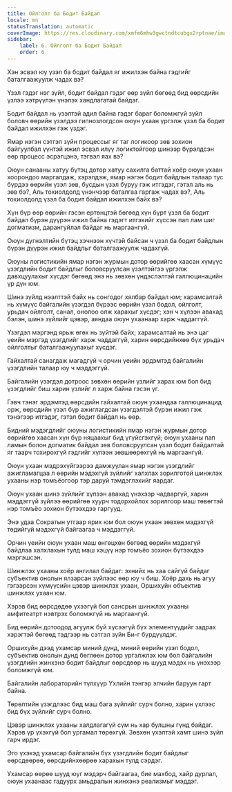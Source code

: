 ```yaml
---
title: Ойлголт ба Бодит Байдал
locale: mn
statusTranslation: automatic
coverImage: https://res.cloudinary.com/xmfm6mhw3gwctndtcubgx2rptnae/image/upload/v1741354419/small_cover_la_gran_rebelion_28716e29d2.webp
sidebar:
    label: 6. Ойлголт ба Бодит Байдал
    order: 6
---
```

Хэн эсвэл юу үзэл ба бодит байдал яг ижилхэн байна гэдгийг баталгаажуулж чадах вэ?

Үзэл гэдэг нэг зүйл, бодит байдал гэдэг өөр зүйл бөгөөд бид өөрсдийн үзлээ хэтрүүлэн үнэлэх хандлагатай байдаг.

Бодит байдал нь үзэлтэй адил байна гэдэг бараг боломжгүй зүйл боловч өөрийн үзэлдээ гипнозлогдсон оюун ухаан үргэлж үзэл ба бодит байдал ижилхэн гэж үздэг.

Ямар нэгэн сэтгэл зүйн процессыг яг таг логикоор зөв зохион байгуулбал үүнтэй ижил эсвэл илүү логиктойгоор шинээр бүрэлдсэн өөр процесс эсрэгцэнэ, тэгвэл яах вэ?

Оюун санааны хатуу бүтэц дотор хатуу сахилга баттай хоёр оюун ухаан хоорондоо маргалдаж, хэрэлдэж, ямар нэгэн бодит байдлын талаар тус бүрдээ өөрийн үзэл зөв, бусдын үзэл буруу гэж итгэдэг, гэтэл аль нь зөв бэ?, Аль тохиолдолд үнэнчээр баталгаа гаргаж чадах вэ?, Аль тохиолдолд үзэл ба бодит байдал ижилхэн байх вэ?

Хүн бүр өөр өөрийн гэсэн ертөнцтэй бөгөөд хүн бүрт үзэл ба бодит байдал бүрэн дүүрэн ижил байна гэдэгт итгэхийг хүссэн пап лам шиг догматизм, дарангуйлал байдаг нь маргаангүй.

Оюун дүгнэлтийн бүтэц хэчнээн хүчтэй байсан ч үзэл ба бодит байдлын бүрэн дүүрэн ижил байдлыг баталгаажуулж чадахгүй.

Оюуны логистикийн ямар нэгэн журмын дотор өөрийгөө хаасан хүмүүс үзэгдлийн бодит байдлыг боловсруулсан үзэлтэйгээ үргэлж давхцуулахыг хүсдэг бөгөөд энэ нь зөвхөн үндэслэлтэй галлюцинацийн үр дүн юм.

Шинэ зүйлд нээлттэй байх нь сонгодог хялбар байдал юм; харамсалтай нь хүмүүс байгалийн үзэгдэл бүрээс өөрийн үзэл бодол, ойлголт, урьдач ойлголт, санал, онолоо олж харахыг хүсдэг; хэн ч хүлээн авахад бэлэн, шинэ зүйлийг цэвэр, аяндаа оюун ухаанаар харж чаддаггүй.

Үзэгдэл мэргэнд ярьж өгөх нь зүйтэй байх; харамсалтай нь энэ цаг үеийн мэргэд үзэгдлийг харж чаддаггүй, харин өөрсдийнхөө бүх урьдач ойлголтыг баталгаажуулахыг хүсдэг.

Гайхалтай санагдаж магадгүй ч орчин үеийн эрдэмтэд байгалийн үзэгдлийн талаар юу ч мэддэггүй.

Байгалийн үзэгдэл дотроос зөвхөн өөрийн үзлийг харах юм бол бид үзэгдлийг биш харин үзлийг л харж байна гэсэн үг.

Гэвч тэнэг эрдэмтэд өөрсдийн гайхалтай оюун ухаандаа галлюцинацид орж, өөрсдийн үзэл бүр ажиглагдсан үзэгдэлтэй бүрэн ижил гэж тэнэгээр итгэдэг, гэтэл бодит байдал нь өөр.

Бидний мэдэгдлийг оюуны логистикийн ямар нэгэн журмын дотор өөрийгөө хаасан хүн бүр няцаахыг бид үгүйсгэхгүй; оюун ухааны пап ламын болон догматик байдал зөв боловсруулсан үзэл бодит байдалтай яг таарч тохирохгүй гэдгийг хүлээн зөвшөөрөхгүй нь маргаангүй.

Оюун ухаан мэдрэхүйгээрээ дамжуулан ямар нэгэн үзэгдлийг ажигламагцаа л өөрийн мэдэхгүй зүйлийг халхлах зорилготой шинжлэх ухааны нэр томъёогоор тэр даруй тэмдэглэхийг яардаг.

Оюун ухаан шинэ зүйлийг хүлээн авахад үнэхээр чадваргүй, харин мэддэггүй зүйлээ өөрийгөө хуурч тодорхойлох зорилгоор маш төвөгтэй нэр томъёо зохион бүтээхдээ гаргууд.

Энэ удаа Сократын утгаар ярих юм бол оюун ухаан зөвхөн мэдэхгүй төдийгүй мэдэхгүй байгаагаа ч мэддэггүй.

Орчин үеийн оюун ухаан маш өнгөцхөн бөгөөд өөрийн мэдэхгүй байдлаа халхлахын тулд маш хэцүү нэр томъёо зохион бүтээхдээ мэргэшсэн.

Шинжлэх ухааны хоёр ангилал байдаг: эхнийх нь хаа сайгүй байдаг субъектив онолын ялзарсан зүйлээс өөр юу ч биш. Хоёр дахь нь агуу гэгээрсэн хүмүүсийн цэвэр шинжлэх ухаан, Оршихуйн объектив шинжлэх ухаан юм.

Хэрэв бид өөрсдөдөө үхээгүй бол сансрын шинжлэх ухааны амфитеатрт нэвтрэх боломжгүй нь маргаангүй.

Бид өөрийн дотоодод агуулж буй хүсээгүй бүх элементүүдийг задрах хэрэгтэй бөгөөд тэдгээр нь сэтгэл зүйн Би-г бүрдүүлдэг.

Оршихуйн дээд ухамсар миний дунд, миний өөрийн үзэл бодол, субъектив онолын дунд бөглөөн дотор үргэлжлэх юм бол байгалийн үзэгдлийн жинхэнэ бодит байдлыг өөрсдөөр нь шууд мэдэх нь үнэхээр боломжгүй юм.

Байгалийн лабораторийн түлхүүр Үхлийн тэнгэр элчийн баруун гарт байна.

Төрөлтийн үзэгдлээс бид маш бага зүйлийг сурч болно, харин үхлээс бид бүх зүйлийг сурч болно.

Цэвэр шинжлэх ухааны халдлагагүй сүм нь хар булшны гүнд байдаг. Хэрэв үр үхэхгүй бол ургамал төрөхгүй. Зөвхөн үхэлтэй хамт шинэ зүйл гарч ирдэг.

Эго үхэхэд ухамсар байгалийн бүх үзэгдлийн бодит байдлыг өөрсдөөрөө, өөрсдийнхөөрөө харахын тулд сэрдэг.

Ухамсар өөрөө шууд юуг мэдэрч байгаагаа, бие махбод, хайр дурлал, оюун ухаанаас гадуурх амьдралын жинхэнэ реализмыг мэддэг.

